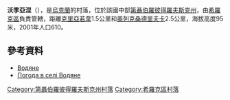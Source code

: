 {{coord|47|42|55|N|33|28|55|E|scale:30000_region:UA|display=title}}

'''沃季亞涅'''（{{lang-uk|Водяне}}），是[[烏克蘭|烏克蘭]]的村落，位於該國中部[[第聶伯羅彼得羅夫斯克州|第聶伯羅彼得羅夫斯克州]]，由[[希羅克區|希羅克區]]負責管轄，距離[[克里亞若韋|克里亞若韋]]1.5公里和[[奧列克桑德里夫卡_(希羅克區)|奧列克桑德里夫卡]]2.5公里，海拔高度95米，2001年人口610。

==參考資料==
* [http://gska2.rada.gov.ua/pls/z7502/A005?rdat1=06.12.2007&rf7571=6788 Водяне]{{dead link|date=2018年3月 |bot=InternetArchiveBot |fix-attempted=yes }}
* [http://weather.in.ua/ua/dnepropetrovskaja/4269 Погода в селі Водяне] {{Wayback|url=http://weather.in.ua/ua/dnepropetrovskaja/4269 |date=20160607093814 }}

{{DEFAULTSORT:Водяне}}
[[Category:第聶伯羅彼得羅夫斯克州村落|Category:第聶伯羅彼得羅夫斯克州村落]]
[[Category:希羅克區村落|Category:希羅克區村落]]


{{Dnipropetrovsk-geo-stub}}